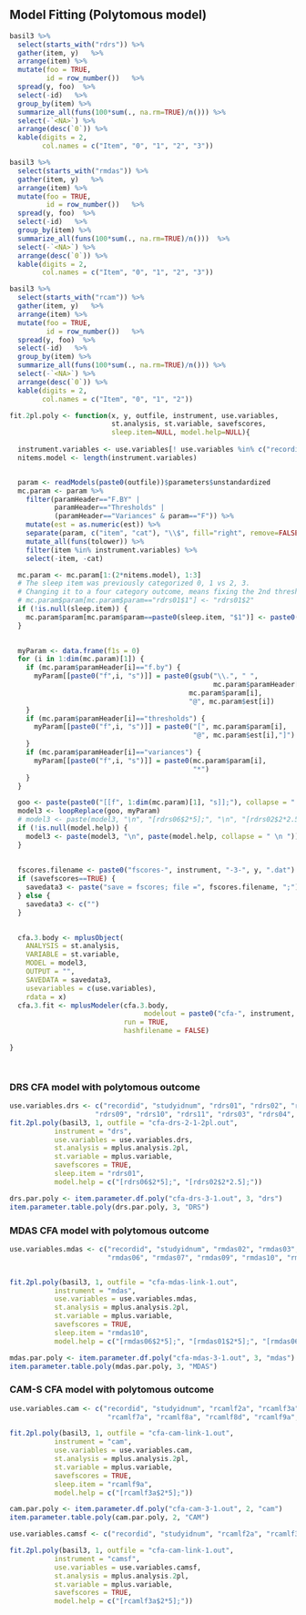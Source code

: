 
## Model Fitting (Polytomous model)

```r
basil3 %>%
  select(starts_with("rdrs")) %>%
  gather(item, y)   %>%
  arrange(item) %>%
  mutate(foo = TRUE,
         id = row_number())   %>%
  spread(y, foo)  %>%
  select(-id)   %>%
  group_by(item) %>%
  summarize_all(funs(100*sum(., na.rm=TRUE)/n())) %>%
  select(-`<NA>`) %>%
  arrange(desc(`0`)) %>%
  kable(digits = 2, 
        col.names = c("Item", "0", "1", "2", "3"))


```


```r
basil3 %>%
  select(starts_with("rmdas")) %>%
  gather(item, y)   %>%
  arrange(item) %>%
  mutate(foo = TRUE,
         id = row_number())   %>%
  spread(y, foo)  %>%
  select(-id)   %>%
  group_by(item) %>%
  summarize_all(funs(100*sum(., na.rm=TRUE)/n()))  %>%
  select(-`<NA>`) %>%
  arrange(desc(`0`)) %>%
  kable(digits = 2, 
        col.names = c("Item", "0", "1", "2", "3"))
```


```r
basil3 %>%
  select(starts_with("rcam")) %>%
  gather(item, y)   %>%
  arrange(item) %>%
  mutate(foo = TRUE,
         id = row_number())   %>%
  spread(y, foo)  %>%
  select(-id)   %>%
  group_by(item) %>%
  summarize_all(funs(100*sum(., na.rm=TRUE)/n())) %>%
  select(-`<NA>`) %>%
  arrange(desc(`0`)) %>%
  kable(digits = 2, 
        col.names = c("Item", "0", "1", "2"))
```

```r


fit.2pl.poly <- function(x, y, outfile, instrument, use.variables, 
                         st.analysis, st.variable, savefscores, 
                         sleep.item=NULL, model.help=NULL){
  
  instrument.variables <- use.variables[! use.variables %in% c("recordid", "studyid", "studyidnum")]
  nitems.model <- length(instrument.variables)


  param <- readModels(paste0(outfile))$parameters$unstandardized
  mc.param <- param %>%
    filter(paramHeader=="F.BY" | 
           paramHeader=="Thresholds" |
           (paramHeader=="Variances" & param=="F")) %>%
    mutate(est = as.numeric(est)) %>%
    separate(param, c("item", "cat"), "\\$", fill="right", remove=FALSE, convert=TRUE) %>%
    mutate_all(funs(tolower)) %>%
    filter(item %in% instrument.variables) %>%
    select(-item, -cat)

  mc.param <- mc.param[1:(2*nitems.model), 1:3]
  # The sleep item was previously categorized 0, 1 vs 2, 3.  
  # Changing it to a four category outcome, means fixing the 2nd threshold 
  # mc.param$param[mc.param$param=="rdrs01$1"] <- "rdrs01$2"
  if (!is.null(sleep.item)) {
    mc.param$param[mc.param$param==paste0(sleep.item, "$1")] <- paste0(sleep.item, "$2")
  }
  

  myParam <- data.frame(f1s = 0)
  for (i in 1:dim(mc.param)[1]) {
    if (mc.param$paramHeader[i]=="f.by") {
      myParam[[paste0("f",i, "s")]] = paste0(gsub("\\.", " ", 
                                                  mc.param$paramHeader[i]), " ",
                                            mc.param$param[i], 
                                            "@", mc.param$est[i])
    }
    if (mc.param$paramHeader[i]=="thresholds") {
      myParam[[paste0("f",i, "s")]] = paste0("[", mc.param$param[i], 
                                             "@", mc.param$est[i],"]")
    }
    if (mc.param$paramHeader[i]=="variances") {
      myParam[[paste0("f",i, "s")]] = paste0(mc.param$param[i], 
                                             "*")
    }
  }

  goo <- paste(paste0("[[f", 1:dim(mc.param)[1], "s]];"), collapse = " \n ")
  model3 <- loopReplace(goo, myParam)
  # model3 <- paste(model3, "\n", "[rdrs06$2*5];", "\n", "[rdrs02$2*2.5];")
  if (!is.null(model.help)) {
    model3 <- paste(model3, "\n", paste(model.help, collapse = " \n "))
  }
  
  
  fscores.filename <- paste0("fscores-", instrument, "-3-", y, ".dat")
  if (savefscores==TRUE) {
    savedata3 <- paste("save = fscores; file =", fscores.filename, ";")
  } else {
    savedata3 <- c("")
  }
  

  cfa.3.body <- mplusObject(
    ANALYSIS = st.analysis,
    VARIABLE = st.variable,
    MODEL = model3,
    OUTPUT = "",
    SAVEDATA = savedata3,
    usevariables = c(use.variables),
    rdata = x)
  cfa.3.fit <- mplusModeler(cfa.3.body, 
                                 modelout = paste0("cfa-", instrument, "-3-", y, ".inp"), 
                            run = TRUE,
                            hashfilename = FALSE)
  
}




```


### DRS CFA model with polytomous outcome
```r

use.variables.drs <- c("recordid", "studyidnum", "rdrs01", "rdrs02", "rdrs06", "rdrs07", "rdrs08", 
                     "rdrs09", "rdrs10", "rdrs11", "rdrs03", "rdrs04", "rdrs05", "rdrs12", "rdrs13")
fit.2pl.poly(basil3, 1, outfile = "cfa-drs-2-1-2pl.out",  
           instrument = "drs", 
           use.variables = use.variables.drs,
           st.analysis = mplus.analysis.2pl,
           st.variable = mplus.variable,
           savefscores = TRUE,
           sleep.item = "rdrs01",
           model.help = c("[rdrs06$2*5];", "[rdrs02$2*2.5];"))

```




```r
drs.par.poly <- item.parameter.df.poly("cfa-drs-3-1.out", 3, "drs")
item.parameter.table.poly(drs.par.poly, 3, "DRS")


```


### MDAS CFA model with polytomous outcome
```r
use.variables.mdas <- c("recordid", "studyidnum", "rmdas02", "rmdas03", "rmdas04", "rmdas05", 
                        "rmdas06", "rmdas07", "rmdas09", "rmdas10", "rmdas01", "rmdas08")


fit.2pl.poly(basil3, 1, outfile = "cfa-mdas-link-1.out",  
           instrument = "mdas", 
           use.variables = use.variables.mdas,
           st.analysis = mplus.analysis.2pl,
           st.variable = mplus.variable,
           savefscores = TRUE,
           sleep.item = "rmdas10",
           model.help = c("[rmdas06$2*5];", "[rmdas01$2*5];", "[rmdas06$3*6];"))


```

```r
mdas.par.poly <- item.parameter.df.poly("cfa-mdas-3-1.out", 3, "mdas")
item.parameter.table.poly(mdas.par.poly, 3, "MDAS")

```

### CAM-S CFA model with polytomous outcome
```r
use.variables.cam <- c("recordid", "studyidnum", "rcamlf2a", "rcamlf3a", "rcamlf5a", "rcamlf6a", 
                        "rcamlf7a", "rcamlf8a", "rcamlf8d", "rcamlf9a", "rcamlf1a", "rcamlf4v", "rcamlf4l")

fit.2pl.poly(basil3, 1, outfile = "cfa-cam-link-1.out",  
           instrument = "cam", 
           use.variables = use.variables.cam,
           st.analysis = mplus.analysis.2pl,
           st.variable = mplus.variable,
           savefscores = TRUE,
           sleep.item = "rcamlf9a",
           model.help = c("[rcamlf3a$2*5];"))


```

```r
cam.par.poly <- item.parameter.df.poly("cfa-cam-3-1.out", 2, "cam")
item.parameter.table.poly(cam.par.poly, 2, "CAM")

```




```r
use.variables.camsf <- c("recordid", "studyidnum", "rcamlf2a", "rcamlf3a", "rcamlf1a", "rcamlf4l", "rcamlf4v")

fit.2pl.poly(basil3, 1, outfile = "cfa-cam-link-1.out",  
           instrument = "camsf", 
           use.variables = use.variables.camsf,
           st.analysis = mplus.analysis.2pl,
           st.variable = mplus.variable,
           savefscores = TRUE,
           model.help = c("[rcamlf3a$2*5];"))

```




